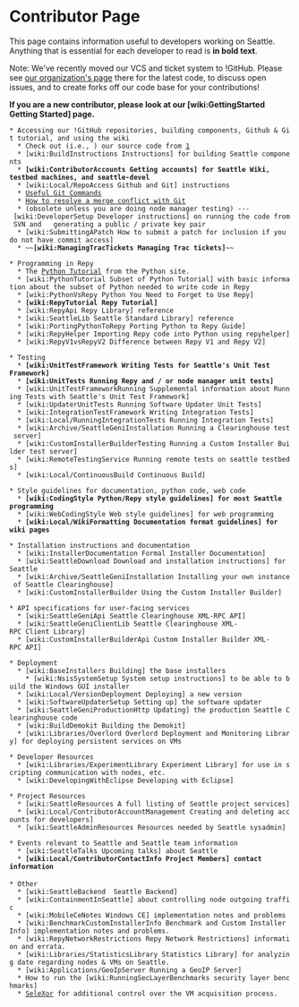 = Contributor Page =

This page contains information useful to developers working on Seattle.   Anything that is essential for each developer to read is '''in bold text'''.

Note: We've recently moved our VCS and ticket system to !GitHub. Please see [https://github.com/SeattleTestbed our organization's page] there for the latest code, to discuss open issues, and to create forks off our code base for your contributions!

'''If you are a new contributor, please look at our [wiki:GettingStarted Getting Started] page.'''
 * Accessing our !GitHub repositories, building components, Github & Git tutorial, and using the wiki
   * Check out (i.e., {{{git clone}}}) our source code from [https://github.com/SeattleTestbed]
   * [wiki:BuildInstructions Instructions] for building Seattle components
   * '''[wiki:ContributorAccounts Getting accounts] for Seattle Wiki, testbed machines, and seattle-devel'''
   * [wiki:Local/RepoAccess Github and Git] instructions
   * [http://zackperdue.com/tutorials/super-useful-need-to-know-git-commands Useful Git Commands]
   * [https://help.github.com/articles/resolving-a-merge-conflict-from-the-command-line How to resolve a merge conflict with Git]
   * (obsolete unless you are doing node manager testing) --- [wiki:DeveloperSetup Developer instructions] on running the code from SVN and   generating a public / private key pair
   * [wiki:SubmittingAPatch How to submit a patch for inclusion if you do not have commit access]
   * ~~'''[wiki:ManagingTracTickets Managing Trac tickets]'''~~

 * Programming in Repy
   * The [http://docs.python.org/tutorial/ Python Tutorial] from the Python site.
   * [wiki:PythonTutorial Subset of Python Tutorial] with basic information about the subset of Python needed to write code in Repy
   * [wiki:PythonVsRepy Python You Need to Forget to Use Repy]
   * '''[wiki:RepyTutorial Repy Tutorial]'''
   * [wiki:RepyApi Repy Library] reference
   * [wiki:SeattleLib Seattle Standard Library] reference
   * [wiki:PortingPythonToRepy Porting Python to Repy Guide]
   * [wiki:RepyHelper Importing Repy code into Python using repyhelper]
   * [wiki:RepyV1vsRepyV2 Difference between Repy V1 and Repy V2]

 * Testing
   * '''[wiki:UnitTestFramework Writing Tests for Seattle's Unit Test Framework]'''
   * '''[wiki:UnitTests Running Repy and / or node manager unit tests]'''
   * [wiki:UnitTestFrameworkRunning Supplemental information about Running Tests with Seattle's Unit Test Framework]
   * [wiki:UpdaterUnitTests Running Software Updater Unit Tests]
   * [wiki:IntegrationTestFramework Writing Integration Tests] 
   * [wiki:Local/RunningIntegrationTests Running Integration Tests]
   * [wiki:Archive/SeattleGeniInstallation Running a Clearinghouse test server]
   * [wiki:CustomInstallerBuilderTesting Running a Custom Installer Builder test server]
   * [wiki:RemoteTestingService Running remote tests on seattle testbeds]
   * [wiki:Local/ContinuousBuild Continuous Build]

 * Style guidelines for documentation, python code, web code
   * '''[wiki:CodingStyle Python/Repy style guidelines] for most Seattle programming'''
   * [wiki:WebCodingStyle Web style guidelines] for web programming
   * '''[wiki:Local/WikiFormatting Documentation format guidelines] for wiki pages'''

 * Installation instructions and documentation
   * [wiki:InstallerDocumentation Formal Installer Documentation]
   * [wiki:SeattleDownload Download and installation instructions] for Seattle
   * [wiki:Archive/SeattleGeniInstallation Installing your own instance of Seattle Clearinghouse]
   * [wiki:CustomInstallerBuilder Using the Custom Installer Builder]

 * API specifications for user-facing services
   * [wiki:SeattleGeniApi Seattle Clearinghouse XML-RPC API]
   * [wiki:SeattleGeniClientLib Seattle Clearinghouse XML-RPC Client Library]
   * [wiki:CustomInstallerBuilderApi Custom Installer Builder XML-RPC API]

 * Deployment
   * [wiki:BaseInstallers Building] the base installers
     * [wiki:NsisSystemSetup System setup instructions] to be able to build the Windows GUI installer
   * [wiki:Local/VersionDeployment Deploying] a new version
   * [wiki:SoftwareUpdaterSetup Setting up] the software updater
   * [wiki:SeattleGeniProductionHttp Updating] the production Seattle Clearinghouse code
   * [wiki:BuildDemokit Building the Demokit]
   * [wiki:Libraries/Overlord Overlord Deployment and Monitoring Library] for deploying persistent services on VMs

 * Developer Resources
   * [wiki:Libraries/ExperimentLibrary Experiment Library] for use in scripting communication with nodes, etc.
   * [wiki:DevelopingWithEclipse Developing with Eclipse]

 * Project Resources
   * [wiki:SeattleResources A full listing of Seattle project services]
   * [wiki:Local/ContributorAccountManagement Creating and deleting accounts for developers]
   * [wiki:SeattleAdminResources Resources needed by Seattle sysadmin]

 * Events relevant to Seattle and Seattle team information
   * [wiki:SeattleTalks Upcoming talks] about Seattle
   * '''[wiki:Local/ContributorContactInfo Project Members] contact information'''
 
 * Other
   * [wiki:SeattleBackend  Seattle Backend]
   * [wiki:ContainmentInSeattle] about controlling node outgoing traffic
   * [wiki:MobileCeNotes Windows CE] implementation notes and problems
   * [wiki:BenchmarkCustomInstallerInfo Benchmark and Custom Installer Info] implementation notes and problems.
   * [wiki:RepyNetworkRestrictions Repy Network Restrictions] information and errata.
   * [wiki:Libraries/StatisticsLibrary Statistics Library] for analyzing date regarding nodes & VMs on Seattle.
   * [wiki:Applications/GeoIpServer Running a GeoIP Server]
   * How to run the [wiki:RunningSecLayerBenchmarks security layer benchmarks]
   * [http://selexor.poly.edu/ SeleXor] for additional control over the VM acquisition process.